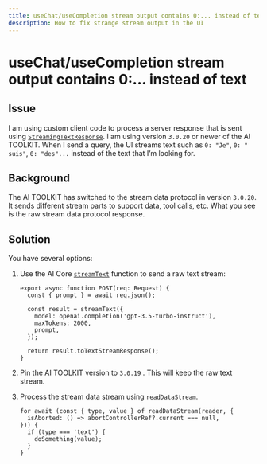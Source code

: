 ```yaml
---
title: useChat/useCompletion stream output contains 0:... instead of text
description: How to fix strange stream output in the UI
---
```


# useChat/useCompletion stream output contains 0:... instead of text

## Issue

I am using custom client code to process a server response that is sent using [`StreamingTextResponse`](/docs/reference/stream-helpers/streaming-text-response). I am using version `3.0.20` or newer of the AI TOOLKIT. When I send a query, the UI streams text such as `0: "Je"`, `0: " suis"`, `0: "des"...` instead of the text that I’m looking for.

## Background

The AI TOOLKIT has switched to the stream data protocol in version `3.0.20`. It sends different stream parts to support data, tool calls, etc. What you see is the raw stream data protocol response.

## Solution

You have several options:

1. Use the AI Core [`streamText`](/docs/reference/ai-toolkit-core/stream-text) function to send a raw text stream:

   ```tsx
   export async function POST(req: Request) {
     const { prompt } = await req.json();

     const result = streamText({
       model: openai.completion('gpt-3.5-turbo-instruct'),
       maxTokens: 2000,
       prompt,
     });

     return result.toTextStreamResponse();
   }
   ```

2. Pin the AI TOOLKIT version to `3.0.19` . This will keep the raw text stream.
3. Process the stream data stream using `readDataStream`.

   ```tsx
   for await (const { type, value } of readDataStream(reader, {
     isAborted: () => abortControllerRef?.current === null,
   })) {
     if (type === 'text') {
       doSomething(value);
     }
   }
   ```
